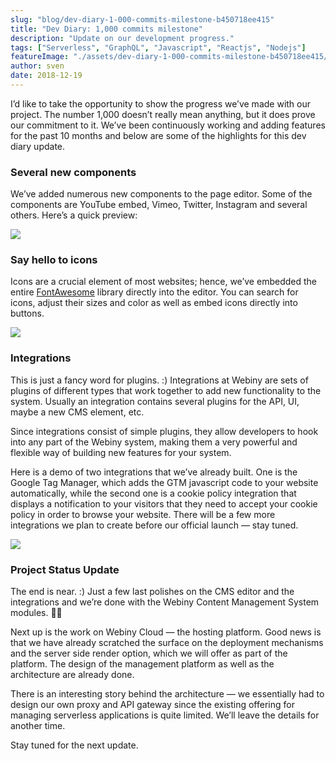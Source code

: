 ```yaml
---
slug: "blog/dev-diary-1-000-commits-milestone-b450718ee415"
title: "Dev Diary: 1,000 commits milestone"
description: "Update on our development progress."
tags: ["Serverless", "GraphQL", "Javascript", "Reactjs", "Nodejs"]
featureImage: "./assets/dev-diary-1-000-commits-milestone-b450718ee415/max-4048-1bl1I_dYydaUNHrrBievCHw.png"
author: sven
date: 2018-12-19
---
```


I’d like to take the opportunity to show the progress we’ve made with our project. The number 1,000 doesn’t really mean anything, but it does prove our commitment to it. We’ve been continuously working and adding features for the past 10 months and below are some of the highlights for this dev diary update.

### Several new components

We’ve added numerous new components to the page editor. Some of the components are YouTube embed, Vimeo, Twitter, Instagram and several others. Here’s a quick preview:

![](./assets/dev-diary-1-000-commits-milestone-b450718ee415/max-1920-1DAOGubgmv9Dd1U3fdAZNVA.gif)

### Say hello to icons

Icons are a crucial element of most websites; hence, we’ve embedded the entire [FontAwesome](http://fontawesome.com/) library directly into the editor. You can search for icons, adjust their sizes and color as well as embed icons directly into buttons.

![](./assets/dev-diary-1-000-commits-milestone-b450718ee415/max-1920-1HvODkOpbimdDT_7UrBRYTg.gif)

### Integrations

This is just a fancy word for plugins. :) Integrations at Webiny are sets of plugins of different types that work together to add new functionality to the system. Usually an integration contains several plugins for the API, UI, maybe a new CMS element, etc.

Since integrations consist of simple plugins, they allow developers to hook into any part of the Webiny system, making them a very powerful and flexible way of building new features for your system.

Here is a demo of two integrations that we’ve already built. One is the Google Tag Manager, which adds the GTM javascript code to your website automatically, while the second one is a cookie policy integration that displays a notification to your visitors that they need to accept your cookie policy in order to browse your website. There will be a few more integrations we plan to create before our official launch — stay tuned.

![](./assets/dev-diary-1-000-commits-milestone-b450718ee415/max-1920-1_efzuEuwd53qsIHEQcmY1w.gif)

### Project Status Update

The end is near. :) Just a few last polishes on the CMS editor and the integrations and we’re done with the Webiny Content Management System modules. 🍾🎉

Next up is the work on Webiny Cloud — the hosting platform. Good news is that we have already scratched the surface on the deployment mechanisms and the server side render option, which we will offer as part of the platform. The design of the management platform as well as the architecture are already done.

There is an interesting story behind the architecture — we essentially had to design our own proxy and API gateway since the existing offering for managing serverless applications is quite limited. We’ll leave the details for another time.

Stay tuned for the next update.
